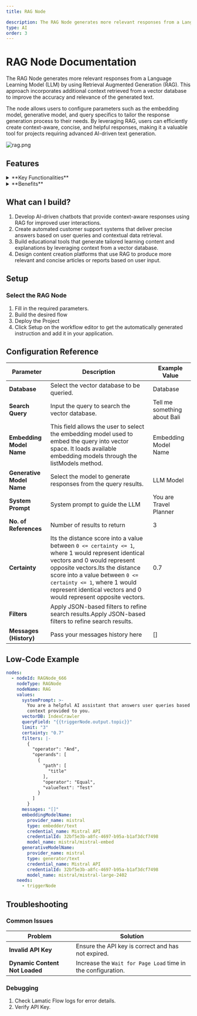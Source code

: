 ```yaml
---
title: RAG Node

description: The RAG Node generates more relevant responses from a Language Learning Model (LLM) by using Retrieval Augmented Generation (RAG).
type: AI
order: 3
---
```


# RAG Node Documentation

The RAG Node generates more relevant responses from a Language Learning Model (LLM) by using Retrieval Augmented Generation (RAG). This approach incorporates additional context retrieved from a vector database to improve the accuracy and relevance of the generated text.

The node allows users to configure parameters such as the embedding model, generative model, and query specifics to tailor the response generation process to their needs. By leveraging RAG, users can efficiently create context-aware, concise, and helpful responses, making it a valuable tool for projects requiring advanced AI-driven text generation.

![rag.png](./img/rag/rag.png)

## Features

<details> 
  <summary>**Key Functionalities**</summary>
  1. **Database Integration**: Allows integration with a specified database (e.g., `IndexCrawler`) to fetch relevant data for downstream processes. 
  
  1. **Dynamic Query Handling**: Supports dynamic query generation using variables (e.g., `{{triggerNode.output.topic}}`) for flexible search and data retrieval. 
  
  1. **Embedding and Generative Models**: Enables the use of embedding models (e.g., `mistral-embed`) and generative models (e.g., `mistral-large-2402`) for advanced AI-powered search and content generation tasks. 
  
  1. **API Modular Configuration**: Offers seamless customization with additional properties for tailored AI and search workflows. 
</details>

<details>
  <summary>**Benefits**</summary>
  
  1. **Flexibility**: Supports a variety of databases and AI models, making it adaptable for diverse use cases.

  1. **Efficiency**: Utilizes embedding and generative models to provide relevant, high-quality outputs.

  1. **Scalability**: Ensures the capability to handle large datasets and complex queries without performance issues.

  1. **User-Friendly Design**: Simplifies workflow creation and configuration through an intuitive interface.
</details>

## What can I build?

1. Develop AI-driven chatbots that provide context-aware responses using RAG for improved user interactions.
1. Create automated customer support systems that deliver precise answers based on user queries and contextual data retrieval.
1. Build educational tools that generate tailored learning content and explanations by leveraging context from a vector database.
1. Design content creation platforms that use RAG to produce more relevant and concise articles or reports based on user input.

## Setup

### Select the RAG Node

1. Fill in the required parameters.
1. Build the desired flow
1. Deploy the Project
1. Click Setup on the workflow editor to get the automatically generated instruction and add it in your application.

## Configuration Reference

| **Parameter**             | **Description**                                                                                                                                                                                                                                                                                          | **Example Value**            |
| ------------------------- | -------------------------------------------------------------------------------------------------------------------------------------------------------------------------------------------------------------------------------------------------------------------------------------------------------- | ---------------------------- |
| **Database**              | Select the vector database to be queried.                                                                                                                                                                                                                                                                | Database                     |
| **Search Query**          | Input the query to search the vector database.                                                                                                                                                                                                                                                           | Tell me something about Bali |
| **Embedding Model Name**  | This field allows the user to select the embedding model used to embed the query into vector space. It loads available embedding models through the listModels method.                                                                                                                                   | Embedding Model Name         |
| **Generative Model Name** | Select the model to generate responses from the query results.                                                                                                                                                                                                                                           | LLM Model                    |
| **System Prompt**         | System prompt to guide the LLM                                                                                                                                                                                                                                                                           | You are Travel Planner       |
| **No. of References**     | Number of results to return                                                                                                                                                                                                                                                                              | 3                            |
| **Certainty**             | Its the distance score into a value between `0 <= certainty <= 1`, where 1 would represent identical vectors and 0 would represent opposite vectors.Its the distance score into a value between `0 <= certainty <= 1`, where 1 would represent identical vectors and 0 would represent opposite vectors. | 0.7                          |
| **Filters**               | Apply JSON-based filters to refine search results.Apply JSON-based filters to refine search results.                                                                                                                                                                                                     |                              |
| **Messages (History)**    | Pass your messages history here                                                                                                                                                                                                                                                                          | []                           |

## Low-Code Example

```yaml
nodes:
  - nodeId: RAGNode_666
    nodeType: RAGNode
    nodeName: RAG
    values:
      systemPrompt: >-
        You are a helpful AI assistant that answers user queries based on the
        context provided to you.
      vectorDB: IndexCrawler
      queryField: "{{triggerNode.output.topic}}"
      limit: "3"
      certainty: "0.7"
      filters: |-
        {
          "operator": "And",
          "operands": [
            {
              "path": [
                "title"
              ],
              "operator": "Equal",
              "valueText": "Test"
            }
          ]
        }
      messages: "[]"
      embeddingModelName:
        provider_name: mistral
        type: embedder/text
        credential_name: Mistral API
        credentialId: 32bf5e3b-a8fc-4697-b95a-b1af3dcf7498
        model_name: mistral/mistral-embed
      generativeModelName:
        provider_name: mistral
        type: generator/text
        credential_name: Mistral API
        credentialId: 32bf5e3b-a8fc-4697-b95a-b1af3dcf7498
        model_name: mistral/mistral-large-2402
    needs:
      - triggerNode
```

## Troubleshooting

### Common Issues

| **Problem**                    | **Solution**                                                 |
| ------------------------------ | ------------------------------------------------------------ |
| **Invalid API Key**            | Ensure the API key is correct and has not expired.           |
| **Dynamic Content Not Loaded** | Increase the `Wait for Page Load` time in the configuration. |

### Debugging

1. Check Lamatic Flow logs for error details.
1. Verify API Key.

